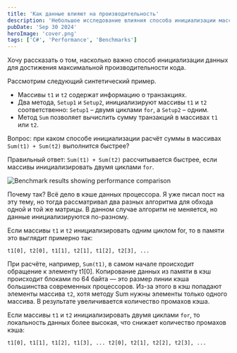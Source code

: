```yaml
---
title: 'Как данные влияют на производительность'
description: 'Небольшое исследование влияния способа инициализации массивов на производительность'
pubDate: 'Sep 30 2024'
heroImage: 'cover.png'
tags: ['C#', 'Performance', 'Benchmarks']
---
```



Хочу рассказать о том, насколько важно способ инициализации данных для достижения максимальной производительности кода.

Рассмотрим следующий синтетический пример.

- Массивы `t1` и `t2` содержат информацию о транзакциях.
- Два метода, `Setup1` и `Setup2`, инициализируют массивы `t1` и `t2` соответственно: `Setup1` – двумя циклами `for`, а `Setup2` – одним.
- Метод `Sum` позволяет вычислить сумму транзакций в массивах `t1` или `t2`.

Вопрос: при каком способе инициализации расчёт суммы в массивах `Sum(t1) + Sum(t2)` выполнится быстрее?

Правильный ответ: `Sum(t1) + Sum(t2)` рассчитывается быстрее, если массивы инициализировать двумя циклами `for`.

<Image src={answer} alt="Benchmark results showing performance comparison" />

Почему так? Всё дело в кэше данных процессора. Я уже писал пост на эту тему, но тогда рассматривал два разных алгоритма для обхода одной и той же матрицы. В данном случае алгоритм не меняется, но данные инициализируются по-разному.

Если массивы `t1` и `t2` инициализировать одним циклом for, то в памяти это выглядит примерно так:

```
t1[0], t2[0], t1[1], t2[1], t1[2], t2[3], ...
```

При расчёте, например, `Sum(t1)`, в самом начале происходит обращение к элементу t1[0]. Копирование данных из памяти в кэш происходит блоками по 64 байта — это размер линии кэша большинства современных процессоров. Из-за этого в кэш попадают элементы массива `t2`, хотя методу Sum нужны элементы только одного массива. В результате увеличивается количество промахов кэша.

Если массивы `t1` и `t2` инициализировать двумя циклами `for`, то локальность данных более высокая, что снижает количество промахов кэша:

```
t1[0], t1[1], t1[2], t1[3], ... t2[0], t2[1], t2[2], t2[3], ...
```
